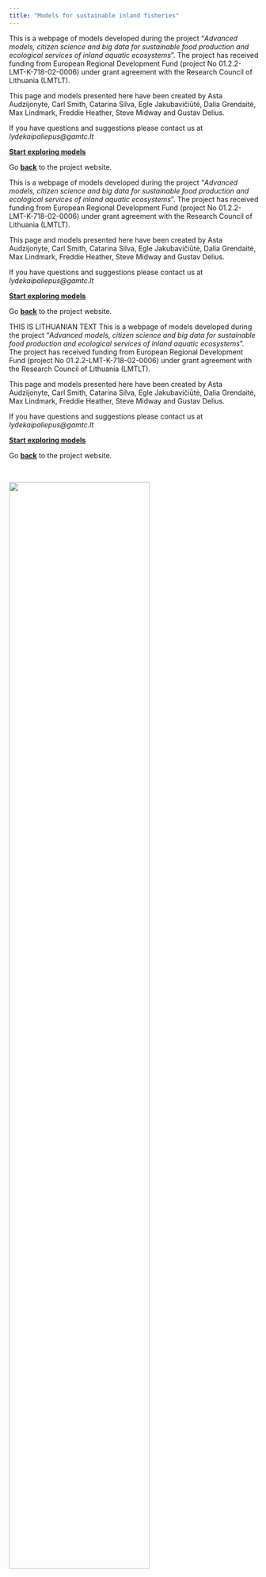 ```yaml
---
title: "Models for sustainable inland fisheries" 
---
```


<!-- NOTE: you must edit this .qmd file  for it to refresh on github pages, edit 3-->

<!-- ENGLISH CONTENT ------------------------------------------------------ -->

::: {.content-visible when-profile="english"}
This is a webpage of models developed during the project "*Advanced models, citizen science and big data for sustainable food production and ecological services of inland aquatic ecosystems*". The project has received funding from European Regional Development Fund (project No 01.2.2-LMT-K-718-02-0006) under grant agreement with the Research Council of Lithuania (LMTLT).

This page and models presented here have been created by Asta Audzijonyte, Carl Smith, Catarina Silva, Egle Jakubavičiūtė, Dalia Grendaitė, Max Lindmark, Freddie Heather, Steve Midway and Gustav Delius.

If you have questions and suggestions please contact us at *lydekaipaliepus\@gamtc.lt*

[**Start exploring models**](./en/models.html)

Go [**back**](https://en.sif.lt) to the project website.
:::


::: {.content-visible when-profile="basic"}
This is a webpage of models developed during the project "*Advanced models, citizen science and big data for sustainable food production and ecological services of inland aquatic ecosystems*". The project has received funding from European Regional Development Fund (project No 01.2.2-LMT-K-718-02-0006) under grant agreement with the Research Council of Lithuania (LMTLT).

This page and models presented here have been created by Asta Audzijonyte, Carl Smith, Catarina Silva, Egle Jakubavičiūtė, Dalia Grendaitė, Max Lindmark, Freddie Heather, Steve Midway and Gustav Delius.

If you have questions and suggestions please contact us at *lydekaipaliepus\@gamtc.lt*

[**Start exploring models**](./en/models.html)

Go [**back**](https://en.sif.lt) to the project website.
:::

<!-- LITHUANIAN CONTENT ---------------------------------------------------- -->

::: {.content-visible when-profile="lithuanian"}


THIS IS LITHUANIAN TEXT
This is a webpage of models developed during the project 
"*Advanced models, citizen science and big data for sustainable food production and ecological services of inland aquatic ecosystems*". 
The project has received funding from European Regional Development Fund (project No 01.2.2-LMT-K-718-02-0006) 
under grant agreement with the Research Council of Lithuania (LMTLT).

This page and models presented here have been created by Asta Audzijonyte, 
Carl Smith, Catarina Silva, Egle Jakubavičiūtė, Dalia Grendaitė, Max Lindmark, 
Freddie Heather, Steve Midway and Gustav Delius.

If you have questions and suggestions please contact us at *lydekaipaliepus\@gamtc.lt*

[**Start exploring models**](./en/models.html)

Go [**back**](https://en.sif.lt) to the project website.

:::



::: grid
<br>

<!-- Logos -->

::: g-col-12
![](images/logos_english.png){fig-align="center" width="75%"}
:::
:::
